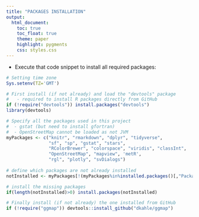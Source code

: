 ```yaml
---
title: "PACKAGES INSTALLATION"
output:
  html_document:
    toc: true
    toc_float: true
    theme: paper
    highlight: pygments
    css: styles.css
---
```


* Execute that code snippet to install all required packages:

```r
# Setting time zone
Sys.setenv(TZ='GMT')

# First install (if not already) and load the "devtools" package
#   - required to install R packages directly from GitHub
if (!require("devtools")) install.packages("devtools")
library(devtools)

# Specify all the packages used in this project
#  - gstat (but need to install gfortran)
#  - OpenStreetMap cannot be loaded as not JVM
myPackages <- c("knitr", "rmarkdown", "dplyr", "tidyverse",
                "sf", "sp", "gstat", "stars", 
                "RColorBrewer", "colorspace", "viridis", "classInt",
                "OpenStreetMap", "mapview", 'metR',
                "rgl", "plotly", "svDialogs")
                
# define which packages are not already installed
notInstalled <- myPackages[!(myPackages%in%installed.packages()[,"Package"])]

# install the missing packages
if(length(notInstalled)>0) install.packages(notInstalled)

# Finally install (if not already) the one installed from GitHub 
if (!require("ggmap")) devtools::install_github("dkahle/ggmap")
```


